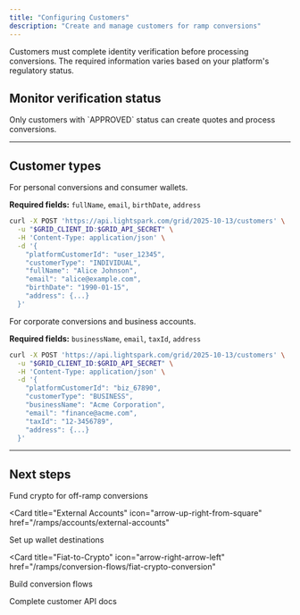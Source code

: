 ```yaml
---
title: "Configuring Customers"
description: "Create and manage customers for ramp conversions"
---
```



Customers must complete identity verification before processing conversions. The required information varies based on your platform's regulatory status.

<AccordionGroup>
    <Accordion title="Regulated Platforms" icon="">
        <KycRegulated />
    </Accordion>
    <Accordion title="Unregulated Platforms" icon="">
        <KycUnregulated />
    </Accordion>
</AccordionGroup>

## Monitor verification status

<KycWebhooks />

<Tip>
  Only customers with `APPROVED` status can create quotes and process
  conversions.
</Tip>

---

## Customer types

<AccordionGroup>
<Accordion title="Individual customers" icon="user">
For personal conversions and consumer wallets.

**Required fields:** `fullName`, `email`, `birthDate`, `address`

```bash
curl -X POST 'https://api.lightspark.com/grid/2025-10-13/customers' \
  -u "$GRID_CLIENT_ID:$GRID_API_SECRET" \
  -H 'Content-Type: application/json' \
  -d '{
    "platformCustomerId": "user_12345",
    "customerType": "INDIVIDUAL",
    "fullName": "Alice Johnson",
    "email": "alice@example.com",
    "birthDate": "1990-01-15",
    "address": {...}
  }'
```

</Accordion>

<Accordion title="Business customers" icon="building">
For corporate conversions and business accounts.

**Required fields:** `businessName`, `email`, `taxId`, `address`

```bash
curl -X POST 'https://api.lightspark.com/grid/2025-10-13/customers' \
  -u "$GRID_CLIENT_ID:$GRID_API_SECRET" \
  -H 'Content-Type: application/json' \
  -d '{
    "platformCustomerId": "biz_67890",
    "customerType": "BUSINESS",
    "businessName": "Acme Corporation",
    "email": "finance@acme.com",
    "taxId": "12-3456789",
    "address": {...}
  }'
```

</Accordion>
</AccordionGroup>

---

## Next steps

<CardGroup cols={2}>
<Card title="Internal Accounts" icon="wallet" href="/ramps/accounts/internal-accounts">
Fund crypto for off-ramp conversions
</Card>

<Card
  title="External Accounts"
  icon="arrow-up-right-from-square"
  href="/ramps/accounts/external-accounts"
>
  Set up wallet destinations
</Card>

<Card
  title="Fiat-to-Crypto"
  icon="arrow-right-arrow-left"
  href="/ramps/conversion-flows/fiat-crypto-conversion"
>
  Build conversion flows
</Card>

<Card title="API Reference" icon="code" href="/api-reference">
Complete customer API docs
</Card>
</CardGroup>
